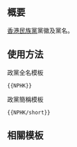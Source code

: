 {{NoteTA/MediaWiki}}{{Documentation subpage}}<!-- 在本行下編輯模板說明 -->

== 概要 ==
[[香港民族黨]]黨徽及黨名。

== 使用方法 ==
;政黨全名模板
 <pre>{{NPHK}}</pre>

;政黨簡稱模板
 <pre>{{NPHK/short}}</pre>

== 相關模板 ==
{{香港政黨模板}}